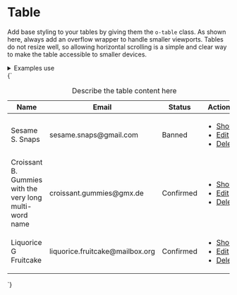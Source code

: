
<Meta title="UI/Data/Table" />

# Table

Add base styling to your tables by giving them the `o-table` class. As shown here, always add an overflow wrapper to handle smaller viewports. Tables do not resize well, so allowing horizontal scrolling is a simple and clear way to make the table accessible to smaller devices.

<details class="u-margin-xl-y">
  <summary class="u-h4 u-font-medium">Examples use</summary>
  <ul>
    <li>
      <a href="/docs/atoms-badge--badge">a-badge</a>
    </li>
    <li>
      <a href="/docs/atoms-button-base--button-element">a-button</a>
    </li>
    <li>
      <a href="/docs/atoms-button-danger--danger">a-button--danger</a>
    </li>
    <li>
      <a href="/docs/atoms-button-small--small">a-button--small</a>
    </li>
    <li>
      <a href="/docs/atoms-button-ui--ui">a-button--secondary</a>
    </li>
    <li>
      <a href="/docs/atoms-card--card">a-card</a>
    </li>
    <li>
      <a href="/docs/atoms-list-reset--list-reset">u-list-none</a>
    </li>
    <li>
      <a href="/docs/organisms-table--table">o-table</a>
    </li>
    <li>
      <a href="/docs/utilities-flex--flex">u-flex</a>
    </li>
    <li>
      <a href="/docs/utilities-typography--typography">u-h6</a>
    </li>
    <li>
      <a href="/docs/utilities-margin--margin-m">u-margin</a>
    </li>
    <li>
      <a href="/docs/utilities-overflow--overflow-x">u-overflow</a>
    </li>
    <li>
      <a href="/docs/utilities-padding--padding-m">u-padding</a>
    </li>
    <li>
      <a href="/docs/utilities-sr-only--sr-only">u-sr-only</a>
    </li>
    <li>
      <a href="/docs/utilities-text--text-right">u-text</a>
    </li>
  </ul>
</details>

<Canvas>
  <Story name="Table">
    {`
      <div class="a-card u-padding-0 u-overflow-x-auto">
        <table class="o-table u-h6">
          <caption class="u-sr-only">Describe the table content here</caption>
          <thead>
            <tr>
              <th scope="col">Name</th>
              <th scope="col">Email</th>
              <th scope="col">Status</th>
              <th scope="col"><span class="u-sr-only">Actions</span></th>
            </tr>
          </thead>
          <tbody>
            <tr>
              <td>Sesame S. Snaps</td>
              <td>sesame.snaps@gmail.com</td>
              <td><span class="a-badge a-badge--danger">Banned</span></td>
              <td class="o-table__actions u-text-right">
                <ul class="u-list-none u-inline-flex">
                  <li class="u-margin-xs-right">
                    <a href="/" class="a-button a-button--secondary a-button--small">Show</a>
                  </li>
                  <li class="u-margin-xs-right">
                    <a href="/" class="a-button a-button--secondary a-button--small">Edit</a>
                  </li>
                  <li>
                    <a href="/" class="a-button a-button--secondary a-button--danger a-button--small">Delete</a>
                  </li>
                </ul>
              </td>
            </tr>
            <tr>
              <td>Croissant B. Gummies with the very long multi-word name</td>
              <td>croissant.gummies@gmx.de</td>
              <td><span class="a-badge a-badge--positive">Confirmed</span></td>
              <td class="o-table__actions u-text-right">
                <ul class="u-list-none u-inline-flex">
                  <li class="u-margin-xs-right">
                    <a href="/" class="a-button a-button--secondary a-button--small">Show</a>
                  </li>
                  <li class="u-margin-xs-right">
                    <a href="/" class="a-button a-button--secondary a-button--small">Edit</a>
                  </li>
                  <li>
                    <a href="/" class="a-button a-button--secondary a-button--danger a-button--small">Delete</a>
                  </li>
                </ul>
              </td>
            </tr>
            <tr>
              <td>Liquorice G Fruitcake</td>
              <td>liquorice.fruitcake@mailbox.org</td>
              <td><span class="a-badge a-badge--positive">Confirmed</span></td>
              <td class="o-table__actions u-text-right">
                <ul class="u-list-none u-inline-flex">
                  <li class="u-margin-xs-right">
                    <a href="/" class="a-button a-button--secondary a-button--small">Show</a>
                  </li>
                  <li class="u-margin-xs-right">
                    <a href="/" class="a-button a-button--secondary a-button--small">Edit</a>
                  </li>
                  <li>
                    <a href="/" class="a-button a-button--secondary a-button--danger a-button--small">Delete</a>
                  </li>
                </ul>
              </td>
            </tr>
          </tbody>
        </table>
      </div>
    `}
  </Story>
</Canvas>
